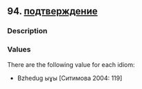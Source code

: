 ## 94. <a href =  'https://agricolamz.github.io/The_Circassian_Isoglosses_Database/94.html'>подтверждение</a>
### Description



### Values
There are the following value for each idiom:

* Bzhedug  ыɣы [Ситимова 2004: 119] 

